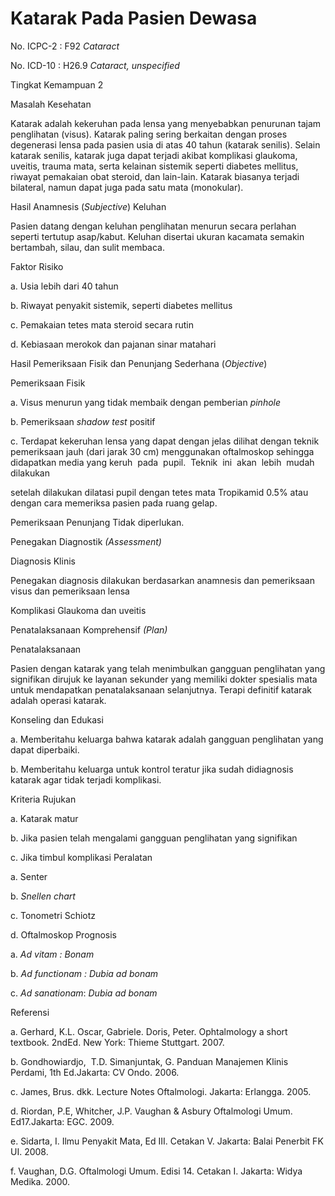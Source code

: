 # Katarak Pada Pasien Dewasa

No. ICPC-2 : F92 _Cataract_

No. ICD-10 : H26.9 _Cataract, unspecified_

Tingkat Kemampuan 2

Masalah Kesehatan

Katarak adalah kekeruhan pada lensa yang menyebabkan penurunan tajam penglihatan (visus). Katarak paling sering berkaitan dengan proses degenerasi lensa pada pasien usia di atas 40 tahun (katarak senilis). Selain katarak senilis, katarak juga dapat terjadi akibat komplikasi glaukoma, uveitis, trauma mata, serta kelainan sistemik seperti diabetes mellitus, riwayat pemakaian obat steroid, dan lain-lain. Katarak biasanya terjadi bilateral, namun dapat juga pada satu mata (monokular).

Hasil Anamnesis (_Subjective_) Keluhan

Pasien datang dengan keluhan penglihatan menurun secara perlahan seperti tertutup asap/kabut. Keluhan disertai ukuran kacamata semakin bertambah, silau, dan sulit membaca.

Faktor Risiko

a. Usia lebih dari 40 tahun

b. Riwayat penyakit sistemik, seperti diabetes mellitus

c. Pemakaian tetes mata steroid secara rutin

d. Kebiasaan merokok dan pajanan sinar matahari

Hasil Pemeriksaan Fisik dan Penunjang Sederhana (_Objective_)

Pemeriksaan Fisik

a. Visus menurun yang tidak membaik dengan pemberian _pinhole_

b. Pemeriksaan _shadow test_ positif

c. Terdapat kekeruhan lensa yang dapat dengan jelas dilihat dengan teknik pemeriksaan jauh (dari jarak 30 cm) menggunakan oftalmoskop sehingga didapatkan media yang keruh  pada  pupil.  Teknik  ini  akan  lebih  mudah  dilakukan

 

setelah dilakukan dilatasi pupil dengan tetes mata Tropikamid 0.5% atau dengan cara memeriksa pasien pada ruang gelap.

Pemeriksaan Penunjang Tidak diperlukan.

Penegakan Diagnostik _(Assessment)_

Diagnosis Klinis

Penegakan diagnosis dilakukan berdasarkan anamnesis dan pemeriksaan visus dan pemeriksaan lensa

Komplikasi Glaukoma dan uveitis

Penatalaksanaan Komprehensif _(Plan)_

Penatalaksanaan

Pasien dengan katarak yang telah menimbulkan gangguan penglihatan yang signifikan dirujuk ke layanan sekunder yang memiliki dokter spesialis mata untuk mendapatkan penatalaksanaan selanjutnya. Terapi definitif katarak adalah operasi katarak.

Konseling dan Edukasi

a. Memberitahu keluarga bahwa katarak adalah gangguan penglihatan yang dapat diperbaiki.

b. Memberitahu keluarga untuk kontrol teratur jika sudah didiagnosis katarak agar tidak terjadi komplikasi.

Kriteria Rujukan

a. Katarak matur

b. Jika pasien telah mengalami gangguan penglihatan yang signifikan

c. Jika timbul komplikasi Peralatan

a. Senter

b. _Snellen chart_

c. Tonometri Schiotz

d. Oftalmoskop Prognosis

a. _Ad vitam_ _: Bonam_

b. _Ad functionam_ _: Dubia ad bonam_

c. _Ad sanationam_: _Dubia ad bonam_

Referensi

a. Gerhard, K.L. Oscar, Gabriele. Doris, Peter. Ophtalmology a short textbook. 2ndEd. New York: Thieme Stuttgart. 2007.

b. Gondhowiardjo,  T.D. Simanjuntak, G. Panduan Manajemen Klinis Perdami, 1th Ed.Jakarta: CV Ondo. 2006.

c. James, Brus. dkk. Lecture Notes Oftalmologi. Jakarta: Erlangga. 2005.

d. Riordan, P.E, Whitcher, J.P. Vaughan & Asbury Oftalmologi Umum. Ed17.Jakarta: EGC. 2009.

e. Sidarta, I. Ilmu Penyakit Mata, Ed III. Cetakan V. Jakarta: Balai Penerbit FK UI. 2008.

f. Vaughan, D.G. Oftalmologi Umum. Edisi 14. Cetakan I. Jakarta: Widya Medika. 2000.

